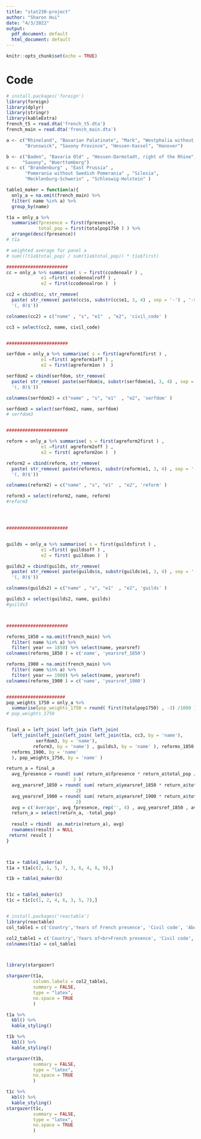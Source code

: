 ```yaml
---
title: "stat230-project"
author: "Sharon Hui"
date: "4/3/2022"
output:
  pdf_document: default
  html_document: default
---
```


```r
knitr::opts_chunk$set(echo = TRUE)
```

# Code

```r
# install.packages('foreign')
library(foreign)
library(dplyr)
library(stringr)
library(kableExtra)
french_t5 = read.dta('french_t5.dta')
french_main = read.dta('french_main.dta')

a <- c("Rhineland", "Bavarian Palatinate", "Mark", "Westphalia without Mark",
       "Brunswick", "Saxony Province", "Hessen-Kassel", "Hanover")

b <- c("Baden", "Bavaria Old" , "Hessen-Darmstadt, right of the Rhine", 
      "Saxony", "Wuerttemberg")
c <- c( "Brandenburg" , "East Prussia" , 
       "Pomerania without Swedish Pomerania" , "Silesia",  
       "Mecklenburg-Schwerin" , "Schleswig-Holstein" )

```




```r


table1_maker = function(a){
  only_a = na.omit(french_main) %>% 
  filter( name %in% a) %>%
  group_by(name)

t1a = only_a %>% 
  summarise(fpresence = first(fpresence),
            total_pop = first(totalpop1750 ) ) %>% 
  arrange(desc(fpresence))
# t1a

# weighted average for panel a
# sum(((t1a$total_pop) / sum(t1a$total_pop)) * t1a$first)

#######################
cc = only_a %>% summarise( s = first(ccodenoalr ) , 
             e1 =first( ccodenoalroff ) ,
             e2 = first(ccodenoalron )  )

cc2 = cbind(cc, str_remove( 
  paste( str_remove( paste(cc$s, substr(cc$e1, 3, 4) , sep = '-') , '-$') , cc$e2, sep = ', ') , 
  '(, 0)$'))

colnames(cc2) = c("name" , "s", "e1"  , "e2", 'civil_code' )

cc3 = select(cc2, name, civil_code)


#######################

serfdom = only_a %>% summarise( s = first(agreform1first ) , 
             e1 =first( agreform1off ) ,
             e2 = first(agreform1on )  )

serfdom2 = cbind(serfdom, str_remove( 
  paste( str_remove( paste(serfdom$s, substr(serfdom$e1, 3, 4) , sep = '-') , '-$') , serfdom$e2, sep = ', ') , 
  '(, 0)$'))

colnames(serfdom2) = c("name" , "s", "e1"  , "e2", 'serfdom' )

serfdom3 = select(serfdom2, name, serfdom)
# serfdom3


#######################

reform = only_a %>% summarise( s = first(agreform2first ) , 
             e1 =first( agreform2off ) ,
             e2 = first( agreform2on )  )

reform2 = cbind(reform, str_remove( 
  paste( str_remove( paste(reform$s, substr(reform$e1, 3, 4) , sep = '-') , '-$') , reform$e2, sep = ', ') , 
  '(, 0)$'))

colnames(reform2) = c("name" , "s", "e1"  , "e2", 'reform' )

reform3 = select(reform2, name, reform)
#reform3




#######################


guilds = only_a %>% summarise( s = first(guildsfirst ) , 
             e1 =first( guildsoff ) ,
             e2 = first( guildson )  )

guilds2 = cbind(guilds, str_remove( 
  paste( str_remove( paste(guilds$s, substr(guilds$e1, 3, 4) , sep = '-') , '-$') , guilds$e2, sep = ', ') , 
  '(, 0)$'))

colnames(guilds2) = c("name" , "s", "e1"  , "e2", 'guilds' )

guilds3 = select(guilds2, name, guilds)
#guilds3



#######################

reforms_1850 = na.omit(french_main) %>% 
  filter( name %in% a) %>% 
  filter( year == 1850) %>% select(name, yearsref)
colnames(reforms_1850 ) = c('name', 'yearsref_1850')

reforms_1900 = na.omit(french_main) %>% 
  filter( name %in% a) %>% 
  filter( year == 1900) %>% select(name, yearsref)
colnames(reforms_1900 ) = c('name', 'yearsref_1900')


######################
pop_weights_1750 = only_a %>% 
  summarise(pop_weights_1750 = round( first(totalpop1750) , -3) /1000 )
# pop_weights_1750


final_a = left_join( left_join (left_join(
  left_join(left_join(left_join( left_join(t1a, cc3, by = 'name'), 
           serfdom3, by = 'name'),
          reform3, by = 'name') , guilds3, by = 'name' ), reforms_1850 ,by = 'name' ),
  reforms_1900, by = 'name'
  ), pop_weights_1750, by = 'name' )

return_a = final_a
  avg_fpresence = round( sum( return_a$fpresence * return_a$total_pop / sum(return_a$total_pop ) ),
                         2 )
  avg_yearsref_1850 = round( sum( return_a$yearsref_1850 * return_a$total_pop / sum(return_a$total_pop ) ),
                          2)
  avg_yearsref_1900 = round( sum( return_a$yearsref_1900 * return_a$total_pop / sum(return_a$total_pop ) ),
                          2)
  avg = c('Average', avg_fpresence, rep('', 4) , avg_yearsref_1850 , avg_yearsref_1900, '' ) 
  return_a = select(return_a, -total_pop) 
  
  result = rbind(  as.matrix(return_a), avg)
  rownames(result) = NULL
 return( result )
}



t1a = table1_maker(a) 
t1a = t1a[c(2, 1, 5, 7, 3, 6, 4, 8, 9),]

t1b = table1_maker(b) 


t1c = table1_maker(c)
t1c = t1c[c(1, 2, 4, 6, 3, 5, 7),]


# install.packages('reactable')
library(reactable)
col_table1 = c('Country','Years of French presence', 'Civil code', 'Abolition of serfdom', 'Agrarian reform', 'Abolition of guilds', 'Reforms index as of 1850', 'Reforms index as of 1900', 'Pop. weights')

col2_table1 = c('Country','Years of<br>French presence', 'Civil code', 'Abolition of<br>serfdom', 'Agrarian reform', 'Abolition<br>of guilds', 'Reforms index<br>as of 1850', 'Reforms index<br>as of 1900', 'Pop. weights')
colnames(t1a) = col_table1



library(stargazer)

stargazer(t1a,  
          column.labels = col2_table1,
          summary = FALSE,
          type = "latex",
          no.space = TRUE
          )

t1a %>%
  kbl() %>%
  kable_styling()

t1b %>%
  kbl() %>%
  kable_styling()

stargazer(t1b,  
          summary = FALSE,
          type = "latex",
          no.space = TRUE
          )

t1c %>%
  kbl() %>%
  kable_styling()
stargazer(t1c,  
          summary = FALSE,
          type = "latex",
          no.space = TRUE
          )
```

